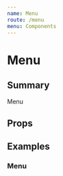 ```yaml
---
name: Menu
route: /menu
menu: Components
---
```




# Menu
## Summary
Menu

## Props
<Props of={Menu} />

## Examples

### Menu
<Playground>
  <Menu
    menuItems={[
      { 
        icon: "A",
        link: "/something",
        isLicensed: true,
        title: "A Link"
      },
      {
        icon: "B",
        link: "/Menu",
        isLicensed: true,
        title: "B link"
      },
      {
        icon: "C",
        link: "/groovy",
        isLicensed: false,
        title: "C link"
      }
    ]}
  />
</Playground>
